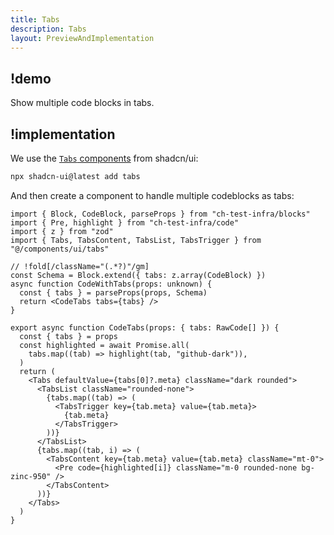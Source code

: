 ```yaml
---
title: Tabs
description: Tabs
layout: PreviewAndImplementation
---
```


## !demo

Show multiple code blocks in tabs.

<Demo name="tabs" content="content.mdx" />

## !implementation

We use the [`Tabs` components](https://ui.shadcn.com/docs/components/tabs) from shadcn/ui:

```bash -c
npx shadcn-ui@latest add tabs
```

And then create a component to handle multiple codeblocks as tabs:

```tsx code.tsx -c
import { Block, CodeBlock, parseProps } from "ch-test-infra/blocks"
import { Pre, highlight } from "ch-test-infra/code"
import { z } from "zod"
import { Tabs, TabsContent, TabsList, TabsTrigger } from "@/components/ui/tabs"

// !fold[/className="(.*?)"/gm]
const Schema = Block.extend({ tabs: z.array(CodeBlock) })
async function CodeWithTabs(props: unknown) {
  const { tabs } = parseProps(props, Schema)
  return <CodeTabs tabs={tabs} />
}

export async function CodeTabs(props: { tabs: RawCode[] }) {
  const { tabs } = props
  const highlighted = await Promise.all(
    tabs.map((tab) => highlight(tab, "github-dark")),
  )
  return (
    <Tabs defaultValue={tabs[0]?.meta} className="dark rounded">
      <TabsList className="rounded-none">
        {tabs.map((tab) => (
          <TabsTrigger key={tab.meta} value={tab.meta}>
            {tab.meta}
          </TabsTrigger>
        ))}
      </TabsList>
      {tabs.map((tab, i) => (
        <TabsContent key={tab.meta} value={tab.meta} className="mt-0">
          <Pre code={highlighted[i]} className="m-0 rounded-none bg-zinc-950" />
        </TabsContent>
      ))}
    </Tabs>
  )
}
```
